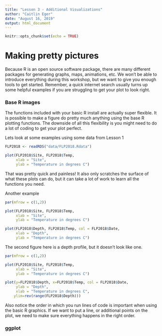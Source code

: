 ```yaml
---
title: "Lesson 3 - Additional Visualizations"
author: "Caitlin Eger"
date: "August 16, 2019"
output: html_document
---
```


```r
knitr::opts_chunk$set(echo = TRUE)
```

# Making pretty pictures

Because R is an open source software package, there are many different packages for generating graphs, maps, animations, etc.  We won't be able to introduce everything during this workshop, but we want to give you enough tools to get started.  Remember, a quick internet search usually turns up some helpful examples if you are struggling to get your plot to look right.

### Base R images

The functions included with your basic R install are actually super flexible.  It is possible to make a figure do pretty much anything using the base R plotting functions.  The downside of all this flexibility is you might need to do a lot of coding to get your plot perfect.

Lets look at some examples using some data from Lesson 1

```r
FLP2018 <- readRDS("data/FLP2018.Rdata")

plot(FLP2018$Site, FLP2018$Temp, 
     xlab = "Site",
     ylab = "Temperature in degrees C")
```

That was pretty quick and painless!  It also only scratches the surface of what these plots can do, but it can take a lot of work to learn all the functions you need.

Another example
```r
par(mfrow = c(1,2))

plot(FLP2018$Site, FLP2018$Temp, 
     xlab = "Site",
     ylab = "Temperature in degrees C")

plot(FLP2018$Depth, FLP2018$Temp, col = FLP2018$Date,
     xlab = "Depth",
     ylab = "Temperature in degrees C")
```

The second figure here is a depth profile, but it doesn't look like one.

```r
par(mfrow = c(1,2))

plot(FLP2018$Site, FLP2018$Temp, 
     xlab = "Site",
     ylab = "Temperature in degrees C")

plot(y=FLP2018$Depth, x=FLP2018$Temp, col = FLP2018$Date,
     ylab = "Depth",
     xlab = "Temperature in degrees C",
    ylim=rev(range(FLP2018$Depth)))
```

Also notice the order in which you run lines of code is important when using the basic R graphics.  If we want to put a line, or additional points on the plot, we need to make sure everything happens in the right order.

### ggplot
